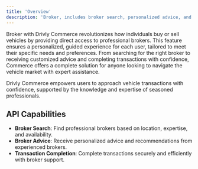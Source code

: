 ```yaml
---
title: 'Overview'
description: 'Broker, includes broker search, personalized advice, and transaction completion.'
---
```


<p class='font-medium'>
  Broker with Drivly Commerce revolutionizes how individuals buy or sell vehicles by providing
  direct access to professional brokers. This feature ensures a personalized, guided experience for
  each user, tailored to meet their specific needs and preferences. From searching for the right
  broker to receiving customized advice and completing transactions with confidence, Commerce offers
  a complete solution for anyone looking to navigate the vehicle market with expert assistance.
</p>

<p class='font-medium'>
  Drivly Commerce empowers users to approach vehicle transactions with confidence, supported by the
  knowledge and expertise of seasoned professionals.
</p>

## API Capabilities

- **Broker Search**: Find professional brokers based on location, expertise, and availability.
- **Broker Advice**: Receive personalized advice and recommendations from experienced brokers.
- **Transaction Completion**: Complete transactions securely and efficiently with broker support.


